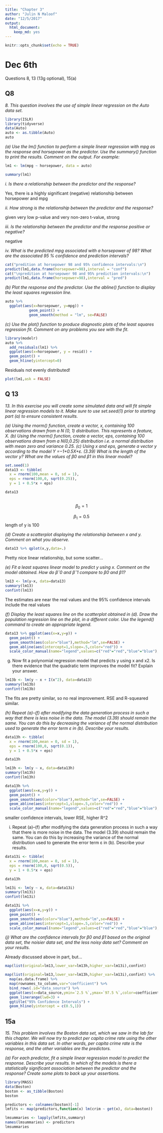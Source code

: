 ```yaml
---
title: "Chapter 3"
author: "Julin N Maloof"
date: "12/5/2017"
output: 
  html_document: 
    keep_md: yes
---
```


```r
knitr::opts_chunk$set(echo = TRUE)
```

# Dec 6th

Questions 8, 13 (13g optional), 15(a)

## Q8

_8. This question involves the use of simple linear regression on the Auto data set._

```r
library(ISLR)
library(tidyverse)
data(Auto)
auto <- as.tibble(Auto)
auto
```

_(a) Use the lm() function to perform a simple linear regression with mpg as the response and horsepower as the predictor. Use the summary() function to print the results. Comment on the output. For example:_

```r
lm1 <- lm(mpg ~ horsepower, data = auto)

summary(lm1)
```


_i. Is there a relationship between the predictor and the response?_

Yes, there is a highly significant (negative) relationship between horsepower and mpg

_ii. How strong is the relationship between the predictor and the response?_

given very low p-value and very non-zero t-value,  strong

_iii. Is the relationship between the predictor and the response positive or negative?_

negative

_iv. What is the predicted mpg associated with a horsepower of 98? What are the associated 95 % confidence and prediction intervals?_

```r
cat("predition at horsepower 98 and 95% confidence intervals:\n")
predict(lm1,data.frame(horsepower=98),interval = "conf")
cat("\npredition at horsepower 98 and 95% prediction intervals:\n")
predict(lm1,data.frame(horsepower=98),interval = "pred")
```

_(b) Plot the response and the predictor. Use the abline() function to display the least squares regression line._

```r
auto %>% 
  ggplot(aes(x=horsepower, y=mpg)) +
           geom_point() +
           geom_smooth(method = "lm", se=FALSE)

```



_(c) Use the plot() function to produce diagnostic plots of the least squares regression fit. Comment on any problems you see with the fit._

```r
library(modelr)
auto %>% 
  add_residuals(lm1) %>%
  ggplot(aes(x=horsepower, y = resid)) +
  geom_point() +
  geom_hline(yintercept=0)
```
Residuals not evenly distributed!


```r
plot(lm1,ask = FALSE)
```

## Q 13

_13. In this exercise you will create some simulated data and will fit simple linear regression models to it. Make sure to use set.seed(1) prior to starting part (a) to ensure consistent results._

_(a) Using the rnorm() function, create a vector, x, containing 100 observations drawn from a N (0, 1) distribution. This represents a feature, X._
_(b) Using the rnorm() function, create a vector, eps, containing 100 observations drawn from a N(0,0.25) distribution i.e. a normal distribution with mean zero and variance 0.25._
_(c) Using x and eps, generate a vector y according to the model Y =−1+0.5X+ε. (3.39)_
_What is the length of the vector y? What are the values of β0 and β1 in this linear model?_

```r
set.seed(1)
data13 <- tibble(
  x = rnorm(100,mean = 0, sd = 1),
  eps = rnorm(100,0, sqrt(0.25)),
  y = 1 + 0.5*x + eps)

data13
  
```

$$\beta_0 = 1$$

$$\beta_1=0.5$$
length of y is 100

_(d) Create a scatterplot displaying the relationship between x and y. Comment on what you observe._

```r
data13 %>% qplot(x,y,data=.)
```

Pretty nice linear relationship, but some scatter...

_(e) Fit a least squares linear model to predict y using x. Comment on the model obtained. How do βˆ0 and βˆ1 compare to β0 and β1?_

```r
lm13 <- lm(y~x, data=data13)
summary(lm13)
confint(lm13)
```

The estimates are near the real values and the 95% confidence intervals include the real values

_(f) Display the least squares line on the scatterplot obtained in (d). Draw the population regression line on the plot, in a different color. Use the legend() command to create an appropriate legend._

```r
data13 %>% ggplot(aes(x=x,y=y)) +
  geom_point() +
  geom_smooth(aes(color="blue"),method="lm",se=FALSE) +
  geom_abline(aes(intercept=1,slope=.5,color="red")) +
  scale_color_manual(name="legend",values=c("red"="red","blue"="blue"),labels=c("population","sample"), guide="legend")
```

(g) Now fit a polynomial regression model that predicts y using x and x2. Is there evidence that the quadratic term improves the model fit? Explain your answer.

```r
lm13b <- lm(y ~ x + I(x^2), data=data13)
summary(lm13b)
confint(lm13b)
```

The fits are pretty similar, so no real improvement.  RSE and R-squeared similar.

_(h) Repeat (a)–(f) after modifying the data generation process in such a way that there is less noise in the data. The model (3.39) should remain the same. You can do this by decreasing the variance of the normal distribution used to generate the error term ε in (b). Describe your results._

```r
data13h <- tibble(
  x = rnorm(100,mean = 0, sd = 1),
  eps = rnorm(100,0, sqrt(0.1)),
  y = 1 + 0.5*x + eps)

data13h
```

```r
lm13h <- lm(y ~ x, data=data13h)
summary(lm13h)
confint(lm13h)
```

```r
data13h %>%
  ggplot(aes(x=x,y=y)) +
  geom_point() +
  geom_smooth(aes(color="blue"),method="lm",se=FALSE) +
  geom_abline(aes(intercept=1,slope=.5,color="red")) +
  scale_color_manual(name="legend",values=c("red"="red","blue"="blue"),labels=c("population","sample"), guide="legend")
```

smaller confidence intervals, lower RSE, higher R^2

(i) Repeat (a)–(f) after modifying the data generation process in such a way that there is more noise in the data. The model (3.39) should remain the same. You can do this by increasing the variance of the normal distribution used to generate the error term ε in (b). Describe your results.

```r
data13i <- tibble(
  x = rnorm(100,mean = 0, sd = 1),
  eps = rnorm(100,0, sqrt(0.5)),
  y = 1 + 0.5*x + eps)

data13h
```

```r
lm13i <- lm(y ~ x, data=data13i)
summary(lm13i)
confint(lm13i)
```

```r
data13i %>%
  ggplot(aes(x=x,y=y)) +
  geom_point() +
  geom_smooth(aes(color="blue"),method="lm",se=FALSE) +
  geom_abline(aes(intercept=1,slope=.5,color="red")) +
  scale_color_manual(name="legend",values=c("red"="red","blue"="blue"),labels=c("population","sample"), guide="legend")
```

_(j) What are the confidence intervals for β0 and β1 based on the original data set, the noisier data set, and the less noisy data set? Comment on your results._

Already discussed above in part, but...

```r
map(list(original=lm13,lower_var=lm13h,higher_var=lm13i),confint)

map(list(original=lm13,lower_var=lm13h,higher_var=lm13i),confint) %>%
  map(as.data.frame) %>%
  map(rownames_to_column,var="coefficient") %>%
  bind_rows(.id="data_source") %>%
  ggplot(aes(x=data_source,ymin=`2.5 %`,ymax=`97.5 %`,color=coefficient)) +
  geom_linerange(lwd=3) + 
  ggtitle("95% Confidence Intervals") +
  geom_hline(yintercept = c(0.5,1))
```


## 15a

_15. This problem involves the Boston data set, which we saw in the lab for this chapter. We will now try to predict per capita crime rate using the other variables in this data set. In other words, per capita crime rate is the response, and the other variables are the predictors._

_(a) For each predictor, fit a simple linear regression model to predict the response. Describe your results. In which of the models is there a statistically significant association between the predictor and the response? Create some plots to back up your assertions._

```r
library(MASS)
data(Boston)
boston <- as_tibble(Boston)
boston
```

```r
predictors <- colnames(boston)[-1]
lmfits <- map(predictors,function(x) lm(crim ~ get(x), data=boston))
```

```r
lmsummaries <- lapply(lmfits,summary)
names(lmsummaries) <- predictors
lmsummaries
```

```r

```

